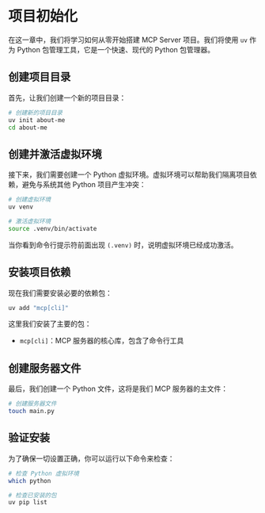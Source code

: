 # 项目初始化

在这一章中，我们将学习如何从零开始搭建 MCP Server 项目。我们将使用 `uv` 作为 Python 包管理工具，它是一个快速、现代的 Python 包管理器。

## 创建项目目录

首先，让我们创建一个新的项目目录：

```bash
# 创建新的项目目录
uv init about-me
cd about-me
```

## 创建并激活虚拟环境

接下来，我们需要创建一个 Python 虚拟环境。虚拟环境可以帮助我们隔离项目依赖，避免与系统其他 Python 项目产生冲突：

```bash
# 创建虚拟环境
uv venv

# 激活虚拟环境
source .venv/bin/activate
```

当你看到命令行提示符前面出现 `(.venv)` 时，说明虚拟环境已经成功激活。

## 安装项目依赖

现在我们需要安装必要的依赖包：

```bash
uv add "mcp[cli]"
```

这里我们安装了主要的包：
- `mcp[cli]`：MCP 服务器的核心库，包含了命令行工具

## 创建服务器文件

最后，我们创建一个 Python 文件，这将是我们 MCP 服务器的主文件：

```bash
# 创建服务器文件
touch main.py
```

## 验证安装

为了确保一切设置正确，你可以运行以下命令来检查：

```bash
# 检查 Python 虚拟环境
which python

# 检查已安装的包
uv pip list
```